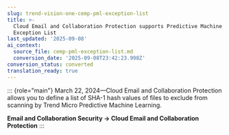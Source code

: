 ```yaml
---
slug: trend-vision-one-cemp-pml-exception-list
title: >-
  Cloud Email and Collaboration Protection supports Predictive Machine Learning
  Exception List
last_updated: '2025-09-08'
ai_context:
  source_file: cemp-pml-exception-list.md
  conversion_date: '2025-09-08T23:42:23.998Z'
conversion_status: converted
translation_ready: true
---
```


::: {role="main"}
March 22, 2024—Cloud Email and Collaboration Protection allows you to define a list of SHA-1 hash values of files to exclude from scanning by Trend Micro Predictive Machine Learning.

**Email and Collaboration Security → Cloud Email and Collaboration Protection**
:::
